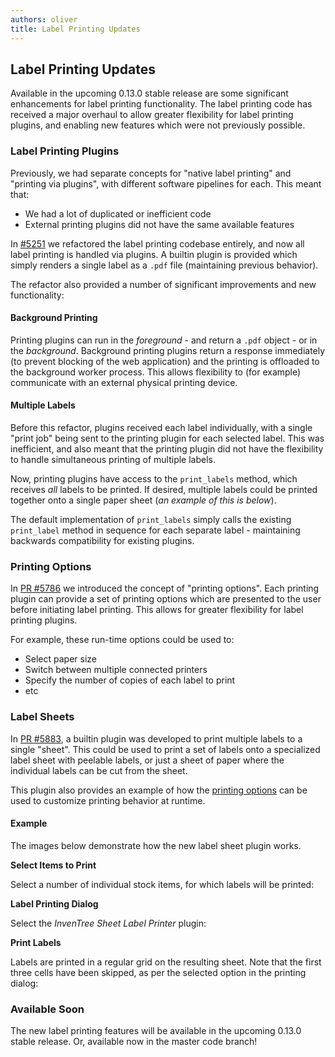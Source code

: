 ```yaml
---
authors: oliver
title: Label Printing Updates
---
```



## Label Printing Updates

Available in the upcoming 0.13.0 stable release are some significant enhancements for label printing functionality. The label printing code has received a major overhaul to allow greater flexibility for label printing plugins, and enabling new features which were not previously possible.

### Label Printing Plugins

Previously, we had separate concepts for "native label printing" and "printing via plugins", with different software pipelines for each. This meant that:

- We had a lot of duplicated or inefficient code
- External printing plugins did not have the same available features

In [#5251](https://github.com/inventree/InvenTree/pull/5251) we refactored the label printing codebase entirely, and now all label printing is handled via plugins. A builtin plugin is provided which simply renders a single label as a `.pdf` file (maintaining previous behavior).

The refactor also provided a number of significant improvements and new functionality:

#### Background Printing

Printing plugins can run in the *foreground* - and return a `.pdf` object - or in the *background*. Background printing plugins return a response immediately (to prevent blocking of the web application) and the printing is offloaded to the background worker process. This allows flexibility to (for example) communicate with an external physical printing device.

#### Multiple Labels

Before this refactor, plugins received each label individually, with a single "print job" being sent to the printing plugin for each selected label. This was inefficient, and also meant that the printing plugin did not have the flexibility to handle simultaneous printing of multiple labels.

Now, printing plugins have access to the `print_labels` method, which receives *all* labels to be printed. If desired, multiple labels could be printed together onto a single paper sheet (*an example of this is below*).

The default implementation of `print_labels` simply calls the existing `print_label` method in sequence for each separate label - maintaining backwards compatibility for existing plugins.

### Printing Options

In [PR #5786](https://github.com/inventree/InvenTree/pull/5786) we introduced the concept of "printing options". Each printing plugin can provide a set of printing options which are presented to the user before initiating label printing. This allows for greater flexibility for label printing plugins.

For example, these run-time options could be used to:

- Select paper size
- Switch between multiple connected printers
- Specify the number of copies of each label to print
- etc

### Label Sheets

In [PR #5883](https://github.com/inventree/InvenTree/pull/5883), a builtin plugin was developed to print multiple labels to a single "sheet". This could be used to print a set of labels onto a specialized label sheet with peelable labels, or just a sheet of paper where the individual labels can be cut from the sheet.

This plugin also provides an example of how the [printing options](#printing-options) can be used to customize printing behavior at runtime.

#### Example

The images below demonstrate how the new label sheet plugin works.

**Select Items to Print**

Select a number of individual stock items, for which labels will be printed:

<Thumbnail src="/img/blog/select-labels.png" title="Select items" />

**Label Printing Dialog**

Select the *InvenTree Sheet Label Printer* plugin:

<Thumbnail title="Select printer" src="/img/blog/printer-dialog.png" />

**Print Labels**

Labels are printed in a regular grid on the resulting sheet. Note that the first three cells have been skipped, as per the selected option in the printing dialog:

<Thumbnail title="Print labels" src="/img/blog/print-labels.png" />

### Available Soon

The new label printing features will be available in the upcoming 0.13.0 stable release. Or, available now in the master code branch!
